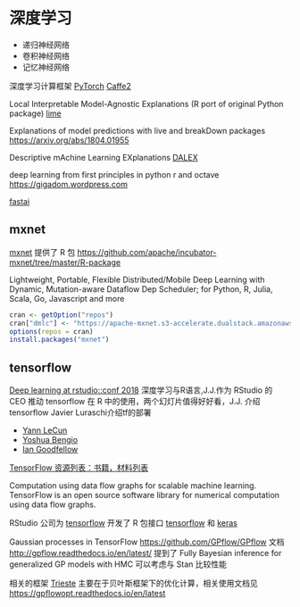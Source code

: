 # 深度学习 {#chap-deep-learning}

- 递归神经网络
- 卷积神经网络
- 记忆神经网络

深度学习计算框架 [PyTorch](http://pytorch.org/)  [Caffe2](https://caffe2.ai/)

Local Interpretable Model-Agnostic Explanations (R port of original Python package) [lime](https://github.com/thomasp85/lime)

Explanations of model predictions with live and breakDown packages <https://arxiv.org/abs/1804.01955>

Descriptive mAchine Learning EXplanations [DALEX](https://github.com/pbiecek/DALEX)

deep learning from first principles in python r and octave <https://gigadom.wordpress.com>

[fastai](https://github.com/EagerAI/fastai)

## mxnet

[mxnet](https://github.com/apache/incubator-mxnet) 提供了 R 包 <https://github.com/apache/incubator-mxnet/tree/master/R-package>

Lightweight, Portable, Flexible Distributed/Mobile Deep Learning with Dynamic, Mutation-aware Dataflow Dep Scheduler; for Python, R, Julia, Scala, Go, Javascript and more

```r
cran <- getOption("repos")
cran["dmlc"] <- "https://apache-mxnet.s3-accelerate.dualstack.amazonaws.com/R/CRAN/"
options(repos = cran)
install.packages("mxnet")
```

## tensorflow

[Deep learning at rstudio::conf 2018](https://rviews.rstudio.com/2018/02/14/deep-learning-rstudio-conf-2018/) 深度学习与R语言,J.J.作为 RStudio 的 CEO 推动 tensorflow 在 R 中的使用，两个幻灯片值得好好看，J.J. 介绍 tensorflow Javier Luraschi介绍tf的部署

- [Yann LeCun](http://yann.lecun.com/)
- [Yoshua Bengio](http://www.iro.umontreal.ca/~bengioy/yoshua_en/index.html)
- [Ian Goodfellow](http://www.iangoodfellow.com/)

[TensorFlow 资源列表：书籍，材料列表](https://hackerlists.com/tensorflow-resources/)

Computation using data flow graphs for scalable machine learning. TensorFlow is an open source software library for numerical computation using data flow graphs.

RStudio 公司为 [tensorflow](https://github.com/tensorflow/tensorflow) 开发了 R 包接口 [tensorflow](https://github.com/rstudio/tensorflow) 和 [keras](https://github.com/rstudio/keras)

Gaussian processes in TensorFlow <https://github.com/GPflow/GPflow>
文档 <http://gpflow.readthedocs.io/en/latest/> 提到了 Fully Bayesian inference for generalized GP models with HMC 可以考虑与 Stan 比较性能

相关的框架 [Trieste](https://github.com/secondmind-labs/trieste) 主要在于贝叶斯框架下的优化计算，相关使用文档见 <https://gpflowopt.readthedocs.io/en/latest>
